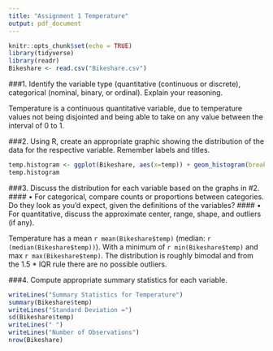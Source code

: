 ```yaml
---
title: "Assignment 1 Temperature"
output: pdf_document
---
```


```r
knitr::opts_chunk$set(echo = TRUE)
library(tidyverse)
library(readr)
Bikeshare <- read.csv("Bikeshare.csv")
```

###1. Identify the variable type (quantitative (continuous or discrete), categorical (nominal, binary, or ordinal). Explain your reasoning.

Temperature is a continuous quantitative variable, due to temperature values not being disjointed and being able to take on any value between the interval of 0 to 1.

###2. Using R, create an appropriate graphic showing the distribution of the data for the respective variable. Remember labels and titles.

```r
temp.histogram <- ggplot(Bikeshare, aes(x=temp)) + geom_histogram(breaks=seq(0,1, by = 0.125), color = "darkblue", fill = "lightblue") + labs(title = "Temperature Over 2011-2012") + xlab("Normalized Air Temperature") + ylab("Days")
temp.histogram
```

###3.	Discuss the distribution for each variable based on the graphs in #2. 
#### •	For categorical, compare counts or proportions between categories. Do they look as you’d expect, given the definitions of the variables? 
#### •	For quantitative, discuss the approximate center, range, shape, and outliers (if any).


Temperature has a mean `r mean(Bikeshare$temp)` (median: `r (median(Bikeshare$temp))`). With a minimum of `r min(Bikeshare$temp)` and max `r max(Bikeshare$temp)`. The distribution is roughly bimodal and from the 1.5 * IQR rule there are no possible outliers.

###4.	Compute appropriate summary statistics for each variable.

```r
writeLines("Summary Statistics for Temperature")
summary(Bikeshare$temp)
writeLines("Standard Deviation =")
sd(Bikeshare$temp)
writeLines(" ")
writeLines("Number of Observations")
nrow(Bikeshare)
```